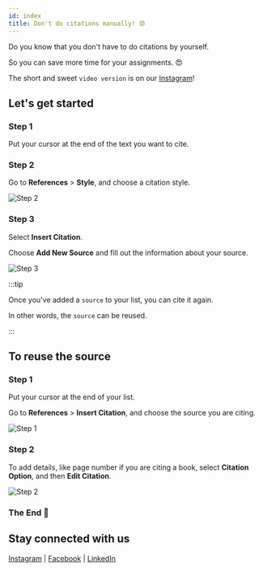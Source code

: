 ```yaml
---
id: index
title: Don't do citations manually! 😰
---
```



<AuthorCard name="Jenn Fu" image="/img/squad-profile-images/jenn-fu.png" role="Squad Member @ Microsoft MWS" linkedinUrl="https://www.linkedin.com/in/jenn-fu-75674719b/" />

Do you know that you don't have to do citations by yourself. 

So you can save more time for your assignments. 😍

The short and sweet `video version` is on our [Instagram](https://www.instagram.com/microsoft_mws/)!

## Let's get started

### Step 1

Put your cursor at the end of the text you want to cite.

### Step 2

Go to **References** > **Style**, and choose a citation style.

![Step 2](step-1.2.png)

### Step 3

Select **Insert Citation**. 

Choose **Add New Source** and fill out the information about your source.

![Step 3](step-1.3.png)

:::tip

Once you've added a `source` to your list, you can cite it again. 

In other words, the `source` can be reused.

:::

## To reuse the source

### Step 1

Put your cursor at the end of your list.

Go to **References** > **Insert Citation**, and choose the source you are citing.

![Step 1](step-2.1.png)

### Step 2

To add details, like page number if you are citing a book, select **Citation Option**, and then **Edit Citation**.

![Step 2](step-2.2.png)

### The End 🎊

## Stay connected with us

[Instagram](https://www.instagram.com/microsoft_mws/) | 
[Facebook](https://www.facebook.com/microsoft.mws) | 
[LinkedIn](https://www.linkedin.com/company/mwsquad/)






